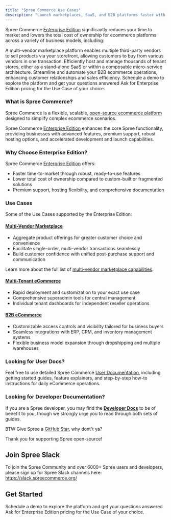```yaml
---
title: "Spree Commerce Use Cases"
description: "Launch marketplaces, SaaS, and B2B platforms faster with Spree."
---
```


Spree Commerce [Enterprise Edition](https://spreecommerce.org/docs/user/what-is-spree-commerce#community-edition-vs-enterprise-edition) significantly reduces your time to market and lowers the total cost of ownership for ecommerce platforms across a variety of business models, including:

<Card title="Multi-vendor Marketplace" icon="cart-plus" href="https://spreecommerce.org/docs/use-case/marketplace/capabilities" cta="Learn more">
  A multi-vendor marketplace platform enables multiple third-party vendors to sell products via your storefront, allowing customers to buy from various vendors in one transaction.
</Card>

<Card title="Multi-Tenant eCommerce" icon="people-roof" href="https://spreecommerce.org/multi-tenant-white-label-ecommerce/" cta="Learn more">
  Efficiently host and manage thousands of tenant stores, either as a stand-alone SaaS or within a composable micro-service architecture.
</Card>

<Card title="B2B eCommerce" icon="building" href="https://spreecommerce.org/use-cases/headless-b2b-ecommerce/" cta="Click here">
  Streamline and automate your B2B ecommerce operations, enhancing customer relationships and sales efficiency.
</Card>

<Columns cols={2}>
  <Card title="Book a Demo"  icon="eye" href="https://getvendo.com/book-a-demo/" cta="Click here">
    Schedule a demo to explore the platform and get your questions answered
  </Card>
  <Card title="Ask for Pricing"  icon="dollar-sign" href="https://spreecommerce.org/get-started/" cta="Click here">
    Ask for Enterprise Edition pricing for the Use Case of your choice.
  </Card>
</Columns>

### What is Spree Commerce?

Spree Commerce is a flexible, scalable, [open-source ecommerce platform](https://spreecommerce.org/) designed to simplify complex ecommerce scenarios.

Spree Commerce [Enterprise Edition](https://spreecommerce.org/docs/user/what-is-spree-commerce#community-edition-vs-enterprise-edition) enhances the core Spree functionality, providing businesses with advanced features, premium support, robust hosting options, and accelerated development and launch capabilities.

### Why Choose Enterprise Edition?

Spree Commerce [Enterprise Edition](https://spreecommerce.org/docs/user/what-is-spree-commerce#community-edition-vs-enterprise-edition) offers:

- Faster time-to-market through robust, ready-to-use features
- Lower total cost of ownership compared to custom-built or fragmented solutions
- Premium support, hosting flexibility, and comprehensive documentation

### Use Cases

Some of the Use Cases supported by the Enterprise Edition:

#### [Multi-Vendor Marketplace](https://spreecommerce.org/docs/use-case/marketplace/capabilities)

- Aggregate product offerings for greater customer choice and convenience
- Facilitate single-order, multi-vendor transactions seamlessly
- Build customer confidence with unified post-purchase support and communication

Learn more about the full list of [multi-vendor marketplace capabilities](https://spreecommerce.org/docs/use-case/marketplace/capabilities).

#### [Multi-Tenant eCommerce](https://spreecommerce.org/multi-tenant-white-label-ecommerce/)

- Rapid deployment and customization to your exact use case
- Comprehensive superadmin tools for central management
- Individual tenant dashboards for independent reseller operations

#### [B2B eCommerce](https://spreecommerce.org/use-cases/headless-b2b-ecommerce/)

- Customizable access controls and visibility tailored for business buyers
- Seamless integrations with ERP, CRM, and inventory management systems
- Flexible business model expansion through dropshipping and multiple warehouses

### Looking for User Docs?

Feel free to use detailed Spree Commerce [User Documentation](https://spreecommerce.org/docs/user/what-is-spree-commerce), including getting started guides, feature explainers, and step-by-step how-to instructions for daily eCommerce operations.

### Looking for Developer Documentation?

If you are a Spree developer, you may find the [**Developer Docs**](https://spreecommerce.org/docs/docs/developer) to be of benefit to you, though we strongly urge you to read through both sets of guides.

BTW Give Spree a [GitHub Star](https://github.com/spree/spree)<Icon icon="star" iconType="solid" color="#FFD43B" />, why dont't ya?

Thank you for supporting Spree open-source\! <Icon icon="heart" iconType="solid" color="#FF0000" />

## Join Spree Slack

To join the Spree Community and over 6000\+ Spree users and developers, please sign up for Spree Slack channels here: https://slack.spreecommerce.org/

## Get Started

<Columns cols={2}>
  <Card title="Book a Demo"  icon="eye" href="https://getvendo.com/book-a-demo/" cta="Click here">
    Schedule a demo to explore the platform and get your questions answered
  </Card>
  <Card title="Ask for Pricing"  icon="dollar-sign" href="https://spreecommerce.org/get-started/" cta="Click here">
    Ask for Enterprise Edition pricing for the Use Case of your choice.
  </Card>
</Columns>